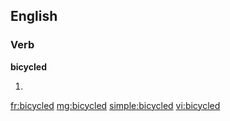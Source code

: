 ==English==

===Verb===
'''bicycled'''

# {{past of|[[bicycle]]}}

[[fr:bicycled]]
[[mg:bicycled]]
[[simple:bicycled]]
[[vi:bicycled]]